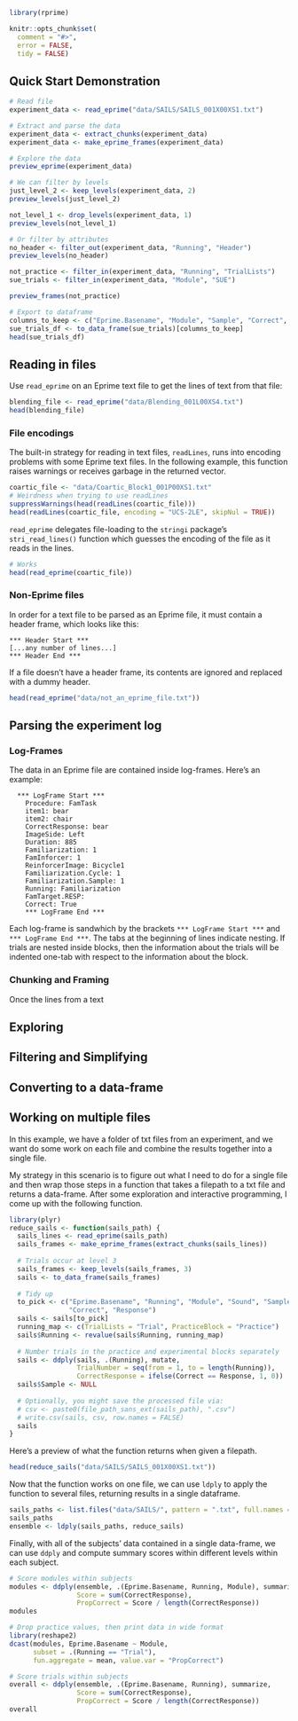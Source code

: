 
<!--
%\VignetteEngine{knitr::knitr}
%\VignetteIndexEntry{Using rprime}
-->

```r
library(rprime)

knitr::opts_chunk$set(
  comment = "#>",
  error = FALSE,
  tidy = FALSE)

```

## Quick Start Demonstration


```r
# Read file
experiment_data <- read_eprime("data/SAILS/SAILS_001X00XS1.txt")

# Extract and parse the data
experiment_data <- extract_chunks(experiment_data)
experiment_data <- make_eprime_frames(experiment_data)

# Explore the data
preview_eprime(experiment_data)

# We can filter by levels
just_level_2 <- keep_levels(experiment_data, 2)
preview_levels(just_level_2)

not_level_1 <- drop_levels(experiment_data, 1)
preview_levels(not_level_1)

# Or filter by attributes
no_header <- filter_out(experiment_data, "Running", "Header")
preview_levels(no_header)

not_practice <- filter_in(experiment_data, "Running", "TrialLists")
sue_trials <- filter_in(experiment_data, "Module", "SUE")

preview_frames(not_practice)

# Export to dataframe
columns_to_keep <- c("Eprime.Basename", "Module", "Sample", "Correct", "Response")
sue_trials_df <- to_data_frame(sue_trials)[columns_to_keep]
head(sue_trials_df)
```


## Reading in files

Use `read_eprime` on an Eprime text file to get the lines of text from that file:

```r
blending_file <- read_eprime("data/Blending_001L00XS4.txt")
head(blending_file)
```

### File encodings

The built-in strategy for reading in text files, `readLines`, runs into encoding problems with some Eprime text files. In the following example, this function raises warnings or receives garbage in the returned vector.

```r
coartic_file <- "data/Coartic_Block1_001P00XS1.txt" 
# Weirdness when trying to use readLines
suppressWarnings(head(readLines(coartic_file)))
head(readLines(coartic_file, encoding = "UCS-2LE", skipNul = TRUE))
```

`read_eprime` delegates file-loading to the `stringi` package's `stri_read_lines()` function which guesses the encoding of the file as it reads in the lines.

```r
# Works
head(read_eprime(coartic_file))
```

### Non-Eprime files

In order for a text file to be parsed as an Eprime file, it must contain a header frame, which looks like this:

```
*** Header Start ***
[...any number of lines...]
*** Header End ***
```

If a file doesn't have a header frame, its contents are ignored and replaced with a dummy header. 

```r
head(read_eprime("data/not_an_eprime_file.txt"))
```




## Parsing the experiment log

### Log-Frames

The data in an Eprime file are contained inside log-frames. Here's an example:

```
  *** LogFrame Start ***
	Procedure: FamTask
	item1: bear
	item2: chair
	CorrectResponse: bear
	ImageSide: Left
	Duration: 885
	Familiarization: 1
	FamInforcer: 1
	ReinforcerImage: Bicycle1
	Familiarization.Cycle: 1
	Familiarization.Sample: 1
	Running: Familiarization
	FamTarget.RESP: 
	Correct: True
	*** LogFrame End ***
```

Each log-frame is sandwhich by the brackets `*** LogFrame Start ***` and `*** LogFrame End ***`. The tabs at the beginning of lines indicate nesting. If trials are nested inside blocks, then the information about the trials will be indented one-tab with respect to the information about the block.

### Chunking and Framing

Once the lines from a text


## Exploring


## Filtering and Simplifying

## Converting to a data-frame

## Working on multiple files

In this example, we have a folder of txt files from an experiment, and we want do some work on each file and combine the results together into a single file. 

My strategy in this scenario is to figure out what I need to do for a single file and then wrap those steps in a function that takes a filepath to a txt file and returns a data-frame. After some exploration and interactive programming, I come up with the following function.

```r
library(plyr)
reduce_sails <- function(sails_path) {
  sails_lines <- read_eprime(sails_path)
  sails_frames <- make_eprime_frames(extract_chunks(sails_lines))
  
  # Trials occur at level 3
  sails_frames <- keep_levels(sails_frames, 3)
  sails <- to_data_frame(sails_frames)
  
  # Tidy up
  to_pick <- c("Eprime.Basename", "Running", "Module", "Sound", "Sample",
               "Correct", "Response")
  sails <- sails[to_pick]
  running_map <- c(TrialLists = "Trial", PracticeBlock = "Practice")
  sails$Running <- revalue(sails$Running, running_map)
  
  # Number trials in the practice and experimental blocks separately
  sails <- ddply(sails, .(Running), mutate, 
                 TrialNumber = seq(from = 1, to = length(Running)),
                 CorrectResponse = ifelse(Correct == Response, 1, 0))
  sails$Sample <- NULL
  
  # Optionally, you might save the processed file via: 
  # csv <- paste0(file_path_sans_ext(sails_path), ".csv")
  # write.csv(sails, csv, row.names = FALSE)
  sails
}
```

Here's a preview of what the function returns when given a filepath.

```r
head(reduce_sails("data/SAILS/SAILS_001X00XS1.txt"))
```

Now that the function works on one file, we can use `ldply` to apply the function to several files, returning results in a single dataframe.

```r
sails_paths <- list.files("data/SAILS/", pattern = ".txt", full.names = TRUE)
sails_paths
ensemble <- ldply(sails_paths, reduce_sails)
```

Finally, with all of the subjects' data contained in a single data-frame, we can use `ddply` and compute summary scores within different levels within each subject. 

```r
# Score modules within subjects
modules <- ddply(ensemble, .(Eprime.Basename, Running, Module), summarize, 
                 Score = sum(CorrectResponse),
                 PropCorrect = Score / length(CorrectResponse))
modules

# Drop practice values, then print data in wide format
library(reshape2)
dcast(modules, Eprime.Basename ~ Module, 
      subset = .(Running == "Trial"), 
      fun.aggregate = mean, value.var = "PropCorrect")

# Score trials within subjects
overall <- ddply(ensemble, .(Eprime.Basename, Running), summarize, 
                 Score = sum(CorrectResponse),
                 PropCorrect = Score / length(CorrectResponse))
overall
```
